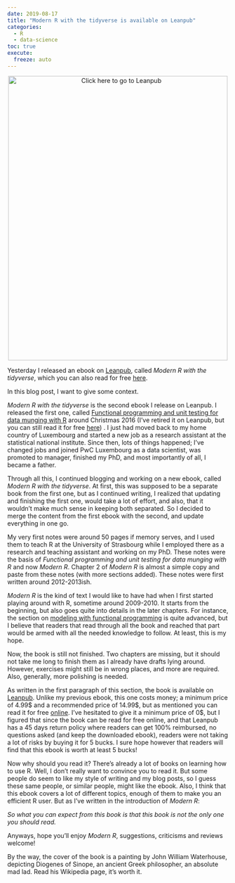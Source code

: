 ```yaml
---
date: 2019-08-17
title: "Modern R with the tidyverse is available on Leanpub"
categories:
  - R
  - data-science
toc: true
execute:
  freeze: auto
---
```



<div style="text-align:center;">
<p><a href="https://leanpub.com/modern_tidyverse">
<img src="../assets/img/cover_modern.png" title = "Click here to go to Leanpub" width="500" height="647"></a></p>
</div>
<p>Yesterday I released an ebook on <a href="https://leanpub.com/modern_tidyverse">Leanpub</a>,
called <em>Modern R with the tidyverse</em>, which you can also
read for free <a href="https://b-rodrigues.github.io/modern_R/">here</a>.</p>
<p>In this blog post, I want to give some context.</p>
<p><em>Modern R with the tidyverse</em> is the second ebook I release on Leanpub. I released the first one, called
<a href="https://leanpub.com/fput">Functional programming and unit testing for data munging with R</a> around
Christmas 2016 (I’ve retired it on Leanpub, but you can still read it for free
<a href="https://b-rodrigues.github.io/fput/">here</a>) . I just had moved back to my home country of
Luxembourg and started a new job as a research assistant at the statistical national institute.
Since then, lots of things happened; I’ve changed jobs and joined PwC Luxembourg as a data scientist,
was promoted to manager, finished my PhD, and most importantly of all, I became a father.</p>
<p>Through all this, I continued blogging and working on a new ebook, called <em>Modern R with the tidyverse</em>.
At first, this was supposed to be a separate book from the first one, but as I continued writing,
I realized that updating and finishing the first one, would take a lot of effort, and also, that
it wouldn’t make much sense in keeping both separated. So I decided to merge the content from the
first ebook with the second, and update everything in one go.</p>
<p>My very first notes were around 50 pages if memory serves, and I used them to teach R at the
University of Strasbourg while I employed there as a research and teaching assistant and working
on my PhD. These notes were the basis of <em>Functional programming and unit testing for data munging with R</em>
and now <em>Modern R</em>. Chapter 2 of <em>Modern R</em> is almost a simple copy and paste from these notes
(with more sections added). These notes were first written around 2012-2013ish.</p>
<p><em>Modern R</em> is the kind of text I would like to have had when I first started playing around with R,
sometime around 2009-2010. It starts from the beginning, but also goes quite into details in the
later chapters. For instance, the section on
<a href="https://b-rodrigues.github.io/modern_R/functional-programming.html#modeling-with-functional-programming">modeling with functional programming</a>
is quite advanced, but I believe that readers that read through all the book and reached that part
would be armed with all the needed knowledge to follow. At least, this is my hope.</p>
<p>Now, the book is still not finished. Two chapters are missing, but it should not take me long to
finish them as I already have drafts lying around. However, exercises might still be in wrong
places, and more are required. Also, generally, more polishing is needed.</p>
<p>As written in the first paragraph of this section, the book is available on
<a href="https://leanpub.com/modern_tidyverse">Leanpub</a>. Unlike my previous ebook, this one costs money;
a minimum price of 4.99\$ and a recommended price of 14.99\$, but as mentioned you can read it for
free <a href="https://b-rodrigues.github.io/modern_R/">online</a>. I’ve hesitated to give it a minimum price of
0\$, but I figured that since the book can be read for free online, and that Leanpub has a 45 days
return policy where readers can get 100% reimbursed, no questions asked (and keep the downloaded
ebook), readers were not taking a lot of risks by buying it for 5 bucks. I sure hope however that
readers will find that this ebook is worth at least 5 bucks!</p>
<p>Now why should you read it? There’s already a lot of books on learning how to use R. Well, I don’t
really want to convince you to read it. But some people do seem to like my style of writing and my
blog posts, so I guess these same people, or similar people, might like the ebook. Also, I think
that this ebook covers a lot of different topics, enough of them to make you an efficient R user.
But as I’ve written in the introduction of <em>Modern R</em>:</p>
<p><em>So what you can expect from this book is that this book is not the only one you should read.</em></p>
<p>Anyways, hope you’ll enjoy <em>Modern R</em>, suggestions, criticisms and reviews welcome!</p>
<p>By the way, the cover of the book is a painting by John William Waterhouse, depicting Diogenes of Sinope,
an ancient Greek philosopher, an absolute mad lad. Read his Wikipedia page, it’s worth it.</p>
